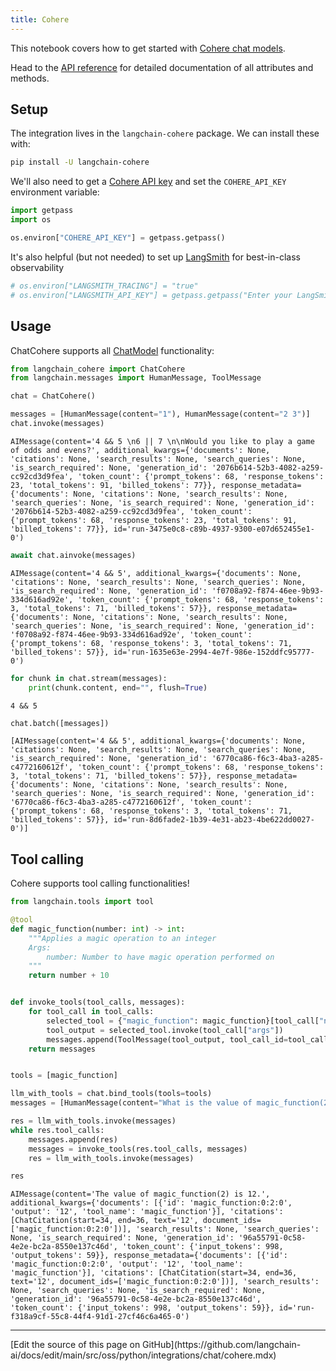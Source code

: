 ```yaml
---
title: Cohere
---
```


This notebook covers how to get started with [Cohere chat models](https://cohere.com/chat).

Head to the [API reference](https://python.langchain.com/api_reference/community/chat_models/langchain_community.chat_models.cohere.ChatCohere.html) for detailed documentation of all attributes and methods.

## Setup

The integration lives in the `langchain-cohere` package. We can install these with:

```bash
pip install -U langchain-cohere
```

We'll also need to get a [Cohere API key](https://cohere.com/) and set the `COHERE_API_KEY` environment variable:

```python
import getpass
import os

os.environ["COHERE_API_KEY"] = getpass.getpass()
```

It's also helpful (but not needed) to set up [LangSmith](https://smith.langchain.com/) for best-in-class observability

```python
# os.environ["LANGSMITH_TRACING"] = "true"
# os.environ["LANGSMITH_API_KEY"] = getpass.getpass("Enter your LangSmith API key: ")
```

## Usage

ChatCohere supports all [ChatModel](/oss/python/langchain/models) functionality:

```python
from langchain_cohere import ChatCohere
from langchain.messages import HumanMessage, ToolMessage
```

```python
chat = ChatCohere()
```

```python
messages = [HumanMessage(content="1"), HumanMessage(content="2 3")]
chat.invoke(messages)
```

```output
AIMessage(content='4 && 5 \n6 || 7 \n\nWould you like to play a game of odds and evens?', additional_kwargs={'documents': None, 'citations': None, 'search_results': None, 'search_queries': None, 'is_search_required': None, 'generation_id': '2076b614-52b3-4082-a259-cc92cd3d9fea', 'token_count': {'prompt_tokens': 68, 'response_tokens': 23, 'total_tokens': 91, 'billed_tokens': 77}}, response_metadata={'documents': None, 'citations': None, 'search_results': None, 'search_queries': None, 'is_search_required': None, 'generation_id': '2076b614-52b3-4082-a259-cc92cd3d9fea', 'token_count': {'prompt_tokens': 68, 'response_tokens': 23, 'total_tokens': 91, 'billed_tokens': 77}}, id='run-3475e0c8-c89b-4937-9300-e07d652455e1-0')
```

```python
await chat.ainvoke(messages)
```

```output
AIMessage(content='4 && 5', additional_kwargs={'documents': None, 'citations': None, 'search_results': None, 'search_queries': None, 'is_search_required': None, 'generation_id': 'f0708a92-f874-46ee-9b93-334d616ad92e', 'token_count': {'prompt_tokens': 68, 'response_tokens': 3, 'total_tokens': 71, 'billed_tokens': 57}}, response_metadata={'documents': None, 'citations': None, 'search_results': None, 'search_queries': None, 'is_search_required': None, 'generation_id': 'f0708a92-f874-46ee-9b93-334d616ad92e', 'token_count': {'prompt_tokens': 68, 'response_tokens': 3, 'total_tokens': 71, 'billed_tokens': 57}}, id='run-1635e63e-2994-4e7f-986e-152ddfc95777-0')
```

```python
for chunk in chat.stream(messages):
    print(chunk.content, end="", flush=True)
```

```output
4 && 5
```

```python
chat.batch([messages])
```

```output
[AIMessage(content='4 && 5', additional_kwargs={'documents': None, 'citations': None, 'search_results': None, 'search_queries': None, 'is_search_required': None, 'generation_id': '6770ca86-f6c3-4ba3-a285-c4772160612f', 'token_count': {'prompt_tokens': 68, 'response_tokens': 3, 'total_tokens': 71, 'billed_tokens': 57}}, response_metadata={'documents': None, 'citations': None, 'search_results': None, 'search_queries': None, 'is_search_required': None, 'generation_id': '6770ca86-f6c3-4ba3-a285-c4772160612f', 'token_count': {'prompt_tokens': 68, 'response_tokens': 3, 'total_tokens': 71, 'billed_tokens': 57}}, id='run-8d6fade2-1b39-4e31-ab23-4be622dd0027-0')]
```

## Tool calling

Cohere supports tool calling functionalities!

```python
from langchain.tools import tool
```

```python
@tool
def magic_function(number: int) -> int:
    """Applies a magic operation to an integer
    Args:
        number: Number to have magic operation performed on
    """
    return number + 10


def invoke_tools(tool_calls, messages):
    for tool_call in tool_calls:
        selected_tool = {"magic_function": magic_function}[tool_call["name"].lower()]
        tool_output = selected_tool.invoke(tool_call["args"])
        messages.append(ToolMessage(tool_output, tool_call_id=tool_call["id"]))
    return messages


tools = [magic_function]
```

```python
llm_with_tools = chat.bind_tools(tools=tools)
messages = [HumanMessage(content="What is the value of magic_function(2)?")]
```

```python
res = llm_with_tools.invoke(messages)
while res.tool_calls:
    messages.append(res)
    messages = invoke_tools(res.tool_calls, messages)
    res = llm_with_tools.invoke(messages)

res
```

```output
AIMessage(content='The value of magic_function(2) is 12.', additional_kwargs={'documents': [{'id': 'magic_function:0:2:0', 'output': '12', 'tool_name': 'magic_function'}], 'citations': [ChatCitation(start=34, end=36, text='12', document_ids=['magic_function:0:2:0'])], 'search_results': None, 'search_queries': None, 'is_search_required': None, 'generation_id': '96a55791-0c58-4e2e-bc2a-8550e137c46d', 'token_count': {'input_tokens': 998, 'output_tokens': 59}}, response_metadata={'documents': [{'id': 'magic_function:0:2:0', 'output': '12', 'tool_name': 'magic_function'}], 'citations': [ChatCitation(start=34, end=36, text='12', document_ids=['magic_function:0:2:0'])], 'search_results': None, 'search_queries': None, 'is_search_required': None, 'generation_id': '96a55791-0c58-4e2e-bc2a-8550e137c46d', 'token_count': {'input_tokens': 998, 'output_tokens': 59}}, id='run-f318a9cf-55c8-44f4-91d1-27cf46c6a465-0')
```

---

<Callout icon="pen-to-square" iconType="regular">
  [Edit the source of this page on GitHub](https://github.com/langchain-ai/docs/edit/main/src/oss/python/integrations/chat/cohere.mdx)
</Callout>
